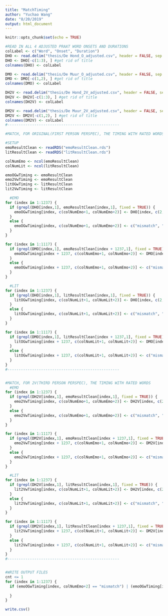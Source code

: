 ```yaml
---
title: "MatchTiming"
author: "Yuchao Wang"
date: "8/20/2019"
output: html_document
---
```


```r
knitr::opts_chunk$set(echo = TRUE)
```

```r

#READ IN ALL 4 ADJUSTED PRAAT WORD ONSETS AND DURATIONS
colLabel <- c("Word", "Onset", "Duration")
DHO <- read.delim("thesis/De Hond_O_adjusted.csv", header = FALSE, sep = ",", stringsAsFactors = FALSE)
DHO <- DHO[-c(1:3), ] #get rid of title
colnames(DHO) <- colLabel

DMO <- read.delim("thesis/De Muur_O_adjusted.csv", header = FALSE, sep = ",", stringsAsFactors = FALSE)
DMO <- DMO[-c(1,2), ] #get rid of title
colnames(DMO) <- colLabel

DH2V <- read.delim("thesis/De Hond_2V_adjusted.csv", header = FALSE, sep = ",", stringsAsFactors = FALSE)
DH2V <- DH2V[-c(1:3), ] #get rid of title
colnames(DH2V) <- colLabel

DM2V <- read.delim("thesis/De Muur_2V_adjusted.csv", header = FALSE, sep = ",", stringsAsFactors = FALSE)
DM2V <- DM2V[-c(1,2), ] #get rid of title
colnames(DM2V) <- colLabel
#--------------------------------------------------

#MATCH, FOR ORIGINAL(FIRST PERSON PERSPEC), THE TIMING WITH RATED WORDS

#SETUP 
emoResultClean <- readRDS("emoResultClean.rds")
litResultClean <- readRDS("litResultClean.rds")

colNumEmo <- ncol(emoResultClean)
colNumLit <- ncol(litResultClean)

emoOGwTiming <- emoResultClean
emo2VwTiming <- emoResultClean
litOGwTiming <- litResultClean
lit2VwTiming <- litResultClean

  #EMO
for (index in 1:1237) {
  if (grepl(DHO[index,1], emoResultClean[index,1], fixed = TRUE)) {
    emoOGwTiming[index, c(colNumEmo+1, colNumEmo+2)] <- DHO[index, c(2,3)]
  }
  else {
    emoOGwTiming[index, c(colNumEmo+1, colNumEmo+2)] <- c("mismatch", "mismatch")
  }
}

for (index in 1:1117) {
  if (grepl(DMO[index,1], emoResultClean[index + 1237,1], fixed = TRUE)) {
    emoOGwTiming[index + 1237, c(colNumEmo+1, colNumEmo+2)] <- DMO[index, c(2,3)]
  }
  else {
    emoOGwTiming[index + 1237, c(colNumEmo+1, colNumEmo+2)] <- c("mismatch", "mismatch")
  }
}

  #LIT
for (index in 1:1237) {
  if (grepl(DHO[index,1], litResultClean[index,1], fixed = TRUE)) {
    litOGwTiming[index, c(colNumLit+1, colNumLit+2)] <- DHO[index, c(2,3)]
  }
  else {
    litOGwTiming[index, c(colNumLit+1, colNumLit+2)] <- c("mismatch", "mismatch")
  }
}

for (index in 1:1117) {
  if (grepl(DMO[index,1], litResultClean[index + 1237,1], fixed = TRUE)) {
    litOGwTiming[index + 1237, c(colNumLit+1, colNumLit+2)] <- DMO[index, c(2,3)]
  }
  else {
    litOGwTiming[index + 1237, c(colNumLit+1, colNumLit+2)] <- c("mismatch", "mismatch")
  }
}
#-------------------------------------------------- 


#MATCH, FOR 2V(THIRD PERSON PERSPEC), THE TIMING WITH RATED WORDS
  #EMO
for (index in 1:1237) {
  if (grepl(DH2V[index,1], emoResultClean[index,1], fixed = TRUE)) {
    emo2VwTiming[index, c(colNumEmo+1, colNumEmo+2)] <- DH2V[index, c(2,3)]
  }
  else {
    emo2VwTiming[index, c(colNumEmo+1, colNumEmo+2)] <- c("mismatch", "mismatch")
  }
}

for (index in 1:1117) {
  if (grepl(DM2V[index,1], emoResultClean[index + 1237,1], fixed = TRUE)) {
    emo2VwTiming[index + 1237, c(colNumEmo+1, colNumEmo+2)] <- DM2V[index, c(2,3)]
  }
  else {
    emo2VwTiming[index + 1237, c(colNumEmo+1, colNumEmo+2)] <- c("mismatch", "mismatch")
  }
}

  #LIT
for (index in 1:1237) {
  if (grepl(DH2V[index,1], litResultClean[index,1], fixed = TRUE)) {
    lit2VwTiming[index, c(colNumLit+1, colNumLit+2)] <- DH2V[index, c(2,3)]
  }
  else {
    lit2VwTiming[index, c(colNumLit+1, colNumLit+2)] <- c("mismatch", "mismatch")
  }
}

for (index in 1:1117) {
  if (grepl(DM2V[index,1], litResultClean[index + 1237,1], fixed = TRUE)) {
    lit2VwTiming[index + 1237, c(colNumLit+1, colNumLit+2)] <- DM2V[index, c(2,3)]
  }
  else {
    lit2VwTiming[index + 1237, c(colNumLit+1, colNumLit+2)] <- c("mismatch", "mismatch")
  }
}
#-------------------------------------------------- 


#WRITE OUTPUT FILES
cnt <= 1
for (index in 1:1237) {
  if (emoOGwTiming[index, colNumEmo+2] == "mismatch") | (emoOGwTiming[index, colNumEmo+2] == "0") {
    
  }
}

write.csv()


```
